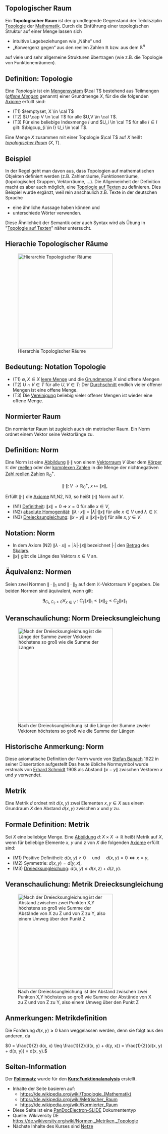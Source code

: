 == Topologischer Raum ==
Ein '''Topologischer Raum''' ist der grundlegende Gegenstand der Teildisziplin [https://de.wikipedia.org/wiki/Topologie_(Mathematik) Topologie] der [https://de.wikipedia.org/wiki/Mathematik Mathematik]. Durch die Einführung einer topologischen Struktur auf einer Menge lassen sich 
* intuitive Lagebeziehungen wie „Nähe“ und 
* „Konvergenz gegen“ aus den reellen Zahlen <math>{\mathbb R}</math> bzw. aus dem <math>{\mathbb R}^{n}</math> 
auf viele und sehr allgemeine Strukturen übertragen (wie z.B. die Topologie von Funktionenräumen).

== Definition: Topologie ==
Eine ''Topologie'' ist ein [https://de.wikipedia.org/wiki/Mengensystem Mengensystem] <math>\cal T</math> bestehend aus Teilmengen (''[https://de.wikipedia.org/wiki/offene_Menge offene Mengen]'' genannt) einer Grundmenge <math>X</math>, für die  die folgenden [https://de.wikipedia.org/wiki/Axiom Axiome] erfüllt sind:

* (T1) <math>\emptyset, X \in \cal T</math>
* (T2) <math>U \cap V \in \cal T</math> für alle <math>U,V \in  \cal T</math>.
* (T3) Für eine beliebige Indexmenge <math>I</math> und <math>U_i \in \cal T</math> für alle <math>i \in I</math> gilt: <math>\bigcup_{i \in I} U_i \in \cal T</math>.

Eine Menge <math>X</math> zusammen mit einer Topologie <math>\cal T</math> auf <math>X</math> heißt ''[https://de.wikipedia.org/wiki/Topologischer_Raum topologischer Raum]'' <math>(X,T)</math>.

== Beispiel ==
In der Regel geht man davon aus, dass Topologien auf mathematischen Objekten definiert werden (z.B. Zahlenräume, Funktionenräume, (topologische) Gruppen, Vektorräume, ...). Die Allgemeinheit der Definition macht es aber auch möglich, eine [https://de.wikiversity.org/wiki/Topologie_auf_Texten Topologie auf Texten] zu definieren. Dies Beispiel wurde ergänzt, weil rein anschaulich z.B. Texte in der deutschen Sprache 
* eine ähnliche Aussage haben können und
* unterschiede Wörter verwenden.
Diese Ähnlichkeit der Semantik oder auch Syntax wird als Übung in "[https://de.wikiversity.org/wiki/Topologie_auf_Texten Topologie auf Texten]" näher untersucht.

== Hierachie Topologischer Räume == 	
[[File:https://de.wikiversity.org/wiki/Special:Redirect/file/Beziehungen zwischen mathematischen Räumen.svg|300px|Hierarchie Topologischer Räume]]

== Bedeutung: Notation Topologie ==
* (T1) <math>\emptyset, X \in X</math> [https://de.wikipedia.org/wiki/leere_Menge leere Menge] und die [https://de.wikipedia.org/wiki/Grundmenge Grundmenge] <math>X</math> sind offene Mengen
* (T2) <math>U \cap V \in T</math> für alle <math>U,V \in T</math>: Der [https://de.wikipedia.org/wiki/Schnittmenge Durchschnitt] endlich vieler offener Mengen ist eine offene Menge.
* (T3) Die [https://de.wikipedia.org/wiki/Vereinigungsmenge Vereinigung] beliebig vieler offener Mengen ist wieder eine offene Menge.

== Normierter Raum ==
Ein normierter Raum ist zugleich auch ein metrischer Raum. Ein Norm ordnet einem Vektor seine Vektorlänge zu.

== Definition: Norm ==
Eine Norm ist eine [https://de.wikipedia.org/wiki/Funktion_(Mathematik) Abbildung] <math>\|\cdot\|</math> von einem [https://de.wikipedia.org/wiki/Vektorraum Vektorraum] <math>V</math> über dem [https://de.wikipedia.org/wiki/Körper_(Algebra) Körper] <math>\mathbb K</math> der [https://de.wikipedia.org/wiki/Reelle_Zahl reellen] oder der [https://de.wikipedia.org/wiki/Komplexe_Zahl komplexen Zahlen] in die Menge der nichtnegativen [https://de.wikipedia.org/wiki/Reelle Zahl reellen Zahlen] <math>{\mathbb R}_0^{+}</math>. 

:<math>\|\cdot\|\colon V\to{\mathbb R}_0^{+}, \; x \mapsto \| x \|,</math>

Erfüllt <math>\|\cdot\|</math> die [https://de.wikipedia.org/wiki/Axiom Axiome] N1,N2, N3, so heißt <math>\|\cdot\|</math> Norm auf <math>V</math>.

* (N1) [https://de.wikipedia.org/wiki/Definitheit Definitheit]:  <math>\|x\| = 0  \;\Rightarrow\;  x = 0</math> für alle  <math>x \in V</math>,
* (N2) [https://de.wikipedia.org/wiki/Homogene_Funktion absolute Homogenität]:  <math>\|\lambda\cdot x\| = |\lambda|\cdot\|x\|</math> für alle  <math>x\in V</math> und  <math>\lambda\in \mathbb K</math>
* (N3) [https://de.wikipedia.org/wiki/Dreiecksungleichung Dreiecksungleichung]:  <math>\|x + y\| \leq \|x\| + \|y\|</math> für alle <math>x, y\in V</math>.

== Notation: Norm ==
* In dem Axiom (N2) <math> \| \lambda \cdot x \| = | \lambda | \cdot \|x\| </math> bezeichnet <math>| \cdot |</math> den [https://de.wikipedia.org/wiki/Betragsfunktion Betrag] des [https://de.wikipedia.org/wiki/Skalar Skalars].
* <math>\|x\|</math> gibt die Länge des Vektors <math>x\in V</math> an.

== Äquivalenz: Normen ==
Seien zwei Normen <math>\|\cdot\|_1 </math> und <math>\|\cdot\|_2</math> auf dem <math>\mathbb K</math>-Vektorraum <math>V</math> gegeben. Die beiden Normen sind äquivalent, wenn gilt:

:<math>\exists_{C_1,C_2 >0} \forall_{x \in V} \ : \ C_1 \|x\|_1 \leq \|x\|_2 \leq C_2 \|x\|_1</math>


== Veranschaulichung: Norm Dreiecksungleichung ==
[[File:https://de.wikiversity.org/wiki/Special:Redirect/file/Vector-triangle-inequality.svg|300px|Nach der Dreiecksungleichung ist die Länge der Summe zweier Vektoren höchstens so groß wie die Summe der Längen]]

== Historische Anmerkung: Norm ==
Diese axiomatische Definition der Norm wurde von [https://de.wikipedia.org/wiki/Stefan_Banach Stefan Banach] 1922 in seiner Dissertation aufgestellt Das heute übliche Normsymbol wurde erstmals von [https://de.wikipedia.org/wiki/Erhard_Schmidt Erhard Schmidt] 1908 als Abstand <math>\|x-y\|</math> zwischen Vektoren <math>x</math> und <math>y</math> verwendet.

== Metrik ==
Eine Metrik <math>d</math> ordnet mit <math>d(x,y)</math> zwei Elementen <math>x,y \in X</math> aus einem Grundraum <math>X</math> den Abstand <math>d(x,y)</math> zwischen <math>x</math> und <math>y</math> zu.

== Formale Definition: Metrik ==
Sei <math>X</math> eine beliebige Menge. Eine [https://de.wikipedia.org/wiki/Funktion_(Mathematik) Abbildung] <math>d\colon X\times X\to \mathbb{R}</math> heißt Metrik auf <math>X</math>, wenn für beliebige Elemente <math>x</math>, <math>y</math> und <math>z</math> von <math>X</math> die folgenden [https://de.wikipedia.org/wiki/Axiom Axiome] erfüllt sind:

* (M1) Positive Definitheit: <math>d\left(x,y\right) \geq 0</math> &nbsp; &nbsp; und &nbsp; &nbsp; <math>d\left(x,y\right) = 0 \Leftrightarrow x = y</math>,
* (M2) Symmetrie: <math>d\left(x,y\right) = d(y,x)</math>,
*(M3) [https://de.wikipedia.org/wiki/Dreiecksungleichung Dreiecksungleichung]:  <math>d\left(x,y\right) \leq d(x,z) + d(z,y)</math>.

== Veranschaulichung: Metrik Dreiecksungleichung ==
[[File:https://de.wikiversity.org/wiki/Special:Redirect/file/Metrik_triangle_inequality.svg|300px|Nach der Dreiecksungleichung ist der Abstand zwischen zwei Punkten X,Y höchstens so groß wie Summe der Abstände von X zu Z und von Z zu Y, also einem Umweg über den Punkt Z]]

== Anmerkungen: Metrikdefinition ==
Die Forderung <math>d(x,y)\geq0</math> kann weggelassen werden, denn sie folgt aus den anderen, da

<math>0 = \frac{1}{2} d(x, x) \leq \frac{1}{2}(d(x, y) + d(y, x)) = \frac{1}{2}(d(x, y) + d(x, y)) = d(x, y).</math>

== Seiten-Information ==
Der '''[https://niebert.github.io/FA1Reveal/FA1/topologie1/Normen_Metriken_Topologie_reveal.html Foliensatz]''' wurde für den '''[https://de.wikiversity.org/wiki/Kurs:Funktionalanalysis Kurs:Funktionalanalysis]''' erstellt.
* Inhalte der Seite basieren auf: 
** [https://de.wikipedia.org/wiki/Topologie_(Mathematik) https://de.wikipedia.org/wiki/Topologie_(Mathematik)]
** [https://de.wikipedia.org/wiki/Metrischer_Raum https://de.wikipedia.org/wiki/Metrischer_Raum]
** [https://de.wikipedia.org/wiki/Normierter_Raum https://de.wikipedia.org/wiki/Normierter_Raum]
* Diese Seite ist eine [https://de.wikiversity.org/wiki/PanDocElectron-Presentation PanDocElectron-SLIDE] Dokumententyp
* Quelle: Wikiversity DE https://de.wikiversity.org/wiki/Normen,_Metriken,_Topologie
* Nächste Inhalte des Kurses sind [https://de.wikiversity.org/wiki/Netze_(Mathematik) Netze]